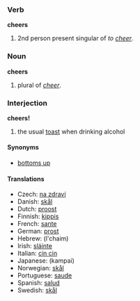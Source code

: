 ===Verb===
'''cheers'''

# 2nd person present singular of ''to [[cheer]]''.

===Noun===
'''cheers'''

# plural of ''[[cheer]]''.

===Interjection===
'''cheers!'''

# the usual [[toast]] when drinking alcohol

====Synonyms====
*[[bottoms up]]

====Translations====
*Czech: [[na zdraví]]
*Danish: [[skål]]
*Dutch: [[proost]]
*Finnish: [[kippis]]
*French: [[sante]]
*German: [[prost]]
*Hebrew: (l'chaim)
*Irish: [[sláinte]]
*Italian: [[cin cin]]
*Japanese: (kampai)
*Norwegian: [[skål]]
*Portuguese: [[saude]]<!-- not sure about the spelling -->
*Spanish: [[salud]]
*Swedish: [[skål]]